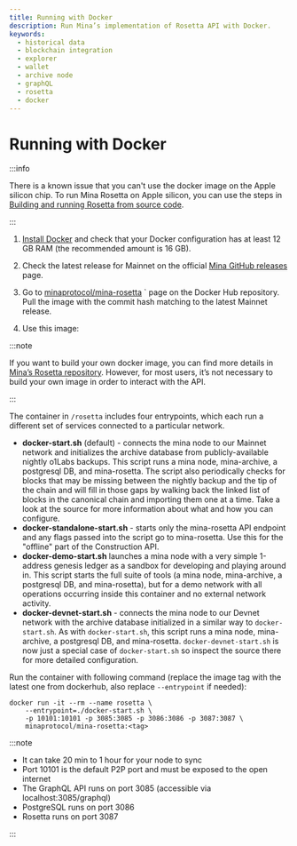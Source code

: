 ```yaml
---
title: Running with Docker
description: Run Mina’s implementation of Rosetta API with Docker.
keywords:
  - historical data
  - blockchain integration
  - explorer
  - wallet
  - archive node
  - graphQL
  - rosetta
  - docker
---
```



# Running with Docker

:::info

There is a known issue that you can't use the docker image on the Apple silicon chip.
To run Mina Rosetta on Apple silicon, you can use the steps in [Building and running Rosetta from source code](build-from-sources).

:::

1.  [Install Docker](https://www.docker.com/get-started) and check that your Docker configuration has at least 12 GB RAM (the recommended amount is 16 GB).

1. Check the latest release for Mainnet on the official [Mina GitHub releases](https://github.com/MinaProtocol/mina/releases) page.

1. Go to [minaprotocol/mina-rosetta](https://hub.docker.com/r/minaprotocol/mina-rosetta) ` page on the Docker Hub repository. Pull the image with the commit hash matching to the latest Mainnet release.

1. Use this image:


:::note

If you want to build your own docker image, you can find more details in [Mina’s Rosetta repository](https://github.com/MinaProtocol/mina/blob/develop/src/app/rosetta/README.md). However, for most users, it’s not necessary to build your own image in order to interact with the API.

:::

The container in `/rosetta` includes four entrypoints, which each run a different set of services connected to a particular network.

- **docker-start.sh** (default) - connects the mina node to our Mainnet network and initializes the archive database from publicly-available nightly o1Labs backups. This script runs a mina node, mina-archive, a postgresql DB, and mina-rosetta. The script also periodically checks for blocks that may be missing between the nightly backup and the tip of the chain and will fill in those gaps by walking back the linked list of blocks in the canonical chain and importing them one at a time. Take a look at the source for more information about what and how you can configure.
- **docker-standalone-start.sh** - starts only the mina-rosetta API endpoint and any flags passed into the script go to mina-rosetta. Use this for the "offline" part of the Construction API.
- **docker-demo-start.sh** launches a mina node with a very simple 1-address genesis ledger as a sandbox for developing and playing around in. This script starts the full suite of tools (a mina node, mina-archive, a postgresql DB, and mina-rosetta), but for a demo network with all operations occurring inside this container and no external network activity.
- **docker-devnet-start.sh** - connects the mina node to our Devnet network with the archive database initialized in a similar way to `docker-start.sh`. As with `docker-start.sh`, this script runs a mina node, mina-archive, a postgresql DB, and mina-rosetta. `docker-devnet-start.sh` is now just a special case of `docker-start.sh` so inspect the source there for more detailed configuration.

Run the container with following command (replace the image tag with the latest one from dockerhub, also replace `--entrypoint` if needed):

    docker run -it --rm --name rosetta \
        --entrypoint=./docker-start.sh \
        -p 10101:10101 -p 3085:3085 -p 3086:3086 -p 3087:3087 \
        minaprotocol/mina-rosetta:<tag>

:::note

- It can take 20 min to 1 hour for your node to sync
- Port 10101 is the default P2P port and must be exposed to the open internet
- The GraphQL API runs on port 3085 (accessible via localhost:3085/graphql)
- PostgreSQL runs on port 3086
- Rosetta runs on port 3087

:::
